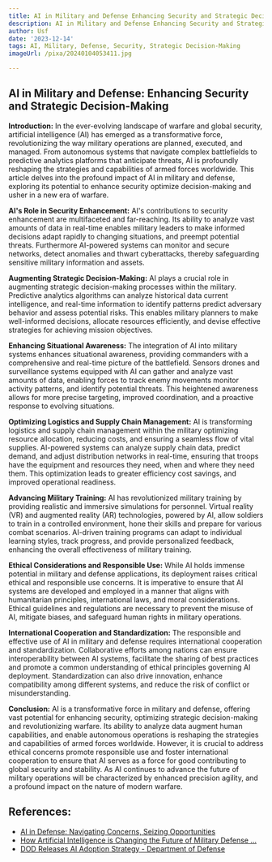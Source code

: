 ```yaml
---
title: AI in Military and Defense Enhancing Security and Strategic Decision-Making
description: AI in Military and Defense Enhancing Security and Strategic Decision-Making
author: Usf
date: '2023-12-14'
tags: AI, Military, Defense, Security, Strategic Decision-Making
imageUrl: /pixa/20240104053411.jpg

---
```

##  AI in Military and Defense: Enhancing Security  and Strategic Decision-Making

**Introduction:**
In the ever-evolving landscape of warfare and global security, artificial intelligence (AI) has emerged as a transformative force, revolutionizing the way military  operations are planned, executed, and managed. From autonomous systems that navigate complex  battlefields to predictive  analytics platforms that anticipate threats, AI is profoundly reshaping the strategies  and capabilities  of armed forces worldwide. This article delves  into the profound impact of AI in military and defense, exploring its potential to  enhance security optimize decision-making and usher in a new era of  warfare.

**AI's Role in Security Enhancement:**
AI's contributions to security enhancement are multifaceted and far-reaching. Its ability to analyze  vast amounts of data in real-time enables military leaders to make informed decisions adapt rapidly to changing situations,  and preempt potential threats. Furthermore  AI-powered systems can monitor and secure networks, detect anomalies and thwart cyberattacks, thereby safeguarding sensitive military information and assets.

**Augmenting Strategic Decision-Making:**
AI plays a crucial role in augmenting strategic decision-making  processes within the military. Predictive analytics algorithms can analyze historical data current intelligence,  and real-time  information to  identify patterns predict adversary behavior and assess potential risks. This enables military planners to make well-informed decisions, allocate resources  efficiently, and  devise effective strategies  for achieving mission objectives.

**Enhancing Situational Awareness:**
The integration of AI into military systems enhances situational  awareness, providing commanders with a comprehensive and real-time picture of the battlefield. Sensors drones and surveillance systems equipped with AI can gather and analyze vast amounts of data, enabling forces to track enemy movements monitor activity patterns, and identify potential threats. This heightened awareness  allows for more precise targeting, improved  coordination, and a proactive response to evolving situations.

**Optimizing Logistics  and Supply Chain Management:**
AI is transforming logistics and supply chain management  within the military optimizing resource  allocation,  reducing costs, and ensuring a seamless  flow of vital supplies. AI-powered systems can analyze supply  chain  data, predict demand, and adjust distribution  networks in real-time, ensuring that troops have the equipment and  resources they need, when and  where they need them. This optimization leads to greater efficiency cost savings, and improved operational readiness.

**Advancing Military Training:**
AI  has revolutionized military training by providing realistic and immersive simulations for personnel. Virtual reality (VR) and augmented reality (AR) technologies, powered by AI, allow soldiers  to train in a controlled environment,  hone their  skills and prepare for various combat scenarios. AI-driven  training programs can adapt to individual learning styles, track progress, and provide personalized feedback, enhancing  the  overall effectiveness of military training.

**Ethical Considerations and Responsible Use:**
While AI holds immense  potential in military and defense applications, its deployment raises critical  ethical and responsible  use concerns. It is imperative to ensure that AI systems are developed and employed  in a manner that aligns with  humanitarian principles, international laws, and moral considerations. Ethical guidelines and regulations are necessary to prevent the misuse of AI, mitigate biases, and  safeguard  human rights in military operations.

**International Cooperation and Standardization:**
The responsible  and effective use of AI  in military and defense requires international cooperation and  standardization. Collaborative efforts among nations can ensure interoperability between AI systems, facilitate the sharing  of best practices and promote a common understanding of  ethical principles  governing AI deployment. Standardization can also  drive innovation, enhance compatibility among different systems, and reduce the risk of conflict or misunderstanding.

**Conclusion:**
AI is a transformative force in military and defense, offering vast potential for enhancing security, optimizing strategic decision-making and  revolutionizing warfare. Its ability to analyze data augment human  capabilities,  and enable autonomous operations is reshaping  the strategies  and capabilities of armed forces worldwide. However, it is  crucial to address ethical concerns promote responsible use and foster international  cooperation to ensure that AI serves as a force for good contributing to global security  and stability. As AI continues to advance the future of military operations will be characterized by enhanced precision agility, and a profound impact on the nature  of modern warfare.

## References:
- [AI in Defense: Navigating Concerns, Seizing Opportunities](https://www.nationaldefensemagazine.org/articles/2023/7/25/defense-department-needs-a-data-centric-digital-security-organization)
- [How Artificial Intelligence is Changing the Future of Military Defense ...](https://nstxl.org/how-artificial-intelligence-is-changing-the-future-of-military-defense-strategies/)
- [DOD Releases AI Adoption Strategy - Department of Defense](https://www.defense.gov/News/News-Stories/Article/Article/3578219/dod-releases-ai-adoption-strategy/)
